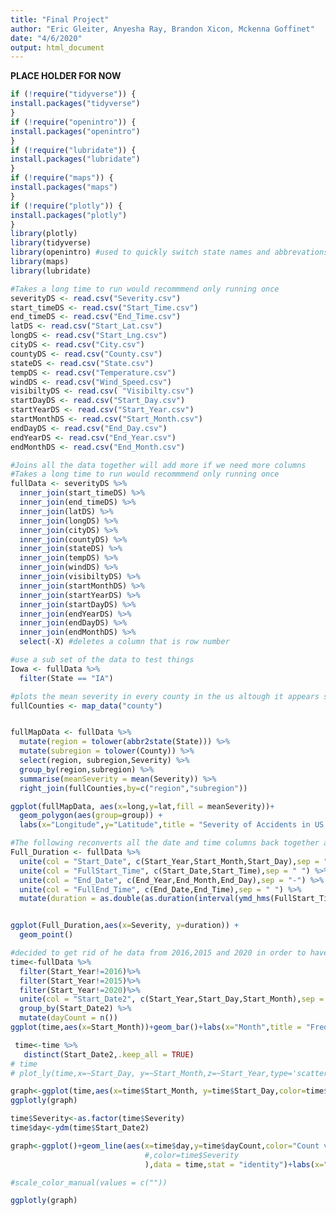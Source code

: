 ```yaml
---
title: "Final Project"
author: "Eric Gleiter, Anyesha Ray, Brandon Xicon, Mckenna Goffinet"
date: "4/6/2020"
output: html_document
---
```


**PLACE HOLDER FOR NOW**
```r
if (!require("tidyverse")) {
install.packages("tidyverse")
}
if (!require("openintro")) {
install.packages("openintro")
}
if (!require("lubridate")) {
install.packages("lubridate")
}
if (!require("maps")) {
install.packages("maps")
}
if (!require("plotly")) {
install.packages("plotly")
}
library(plotly)
library(tidyverse)
library(openintro) #used to quickly switch state names and abbrevations
library(maps)
library(lubridate)
```


```r
#Takes a long time to run would recommmend only running once  
severityDS <- read.csv("Severity.csv")
start_timeDS <- read.csv("Start_Time.csv")
end_timeDS <- read.csv("End_Time.csv")
latDS <- read.csv("Start_Lat.csv")
longDS <- read.csv("Start_Lng.csv")
cityDS <- read.csv("City.csv")
countyDS <- read.csv("County.csv")
stateDS <- read.csv("State.csv")
tempDS <- read.csv("Temperature.csv")
windDS <- read.csv("Wind_Speed.csv")
visibiltyDS <- read.csv( "Visibilty.csv")
startDayDS <- read.csv("Start_Day.csv")
startYearDS <- read.csv("Start_Year.csv")
startMonthDS <- read.csv("Start_Month.csv")
endDayDS <- read.csv("End_Day.csv")
endYearDS <- read.csv("End_Year.csv")
endMonthDS <- read.csv("End_Month.csv")
```

```r
#Joins all the data together will add more if we need more columns
#Takes a long time to run would recommmend only running once  
fullData <- severityDS %>%
  inner_join(start_timeDS) %>%
  inner_join(end_timeDS) %>%
  inner_join(latDS) %>%
  inner_join(longDS) %>%
  inner_join(cityDS) %>%
  inner_join(countyDS) %>%
  inner_join(stateDS) %>%
  inner_join(tempDS) %>%
  inner_join(windDS) %>%
  inner_join(visibiltyDS) %>%
  inner_join(startMonthDS) %>%
  inner_join(startYearDS) %>%
  inner_join(startDayDS) %>%
  inner_join(endYearDS) %>%
  inner_join(endDayDS) %>%
  inner_join(endMonthDS) %>%
  select(-X) #deletes a column that is row number
```

```r
#use a sub set of the data to test things
Iowa <- fullData %>%
  filter(State == "IA")
```


```r
#plots the mean severity in every county in the us altough it appears some counites are missing
fullCounties <- map_data("county")


fullMapData <- fullData %>% 
  mutate(region = tolower(abbr2state(State))) %>%
  mutate(subregion = tolower(County)) %>%
  select(region, subregion,Severity) %>%
  group_by(region,subregion) %>%
  summarise(meanSeverity = mean(Severity)) %>%
  right_join(fullCounties,by=c("region","subregion"))

ggplot(fullMapData, aes(x=long,y=lat,fill = meanSeverity))+
  geom_polygon(aes(group=group)) +
  labs(x="Longitude",y="Latitude",title = "Severity of Accidents in US by County")

```

```r
#The following reconverts all the date and time columns back together and get a numeric duration for the accident
Full_Duration <- fullData %>%
  unite(col = "Start_Date", c(Start_Year,Start_Month,Start_Day),sep = "-") %>%
  unite(col = "FullStart_Time", c(Start_Date,Start_Time),sep = " ") %>%
  unite(col = "End_Date", c(End_Year,End_Month,End_Day),sep = "-") %>%
  unite(col = "FullEnd_Time", c(End_Date,End_Time),sep = " ") %>%
  mutate(duration = as.double(as.duration(interval(ymd_hms(FullStart_Time),ymd_hms(FullEnd_Time))))) #num of seconds of the accident


ggplot(Full_Duration,aes(x=Severity, y=duration)) +
  geom_point()

```


```r
#decided to get rid of he data from 2016,2015 and 2020 in order to have data that includes full years as before the 2016 data starts in february which means january will be underrepresented
time<-fullData %>%
  filter(Start_Year!=2016)%>%
  filter(Start_Year!=2015)%>%
  filter(Start_Year!=2020)%>%
  unite(col = "Start_Date2", c(Start_Year,Start_Day,Start_Month),sep = "-",remove=FALSE)%>%
  group_by(Start_Date2) %>%
  mutate(dayCount = n())
ggplot(time,aes(x=Start_Month))+geom_bar()+labs(x="Month",title = "Frequency of accidents by month")+ scale_x_continuous(name = " ", breaks = c(1,2,3,4,5,6,7,8,9,10,11,12))
```


```r
 time<-time %>%
   distinct(Start_Date2,.keep_all = TRUE)
# time
# plot_ly(time,x=~Start_Day, y=~Start_Month,z=~Start_Year,type='scatter3d',mode='markers',color=~dayCount)
```


```r
graph<-ggplot(time,aes(x=time$Start_Month, y=time$Start_Day,color=time$dayCount))+facet_wrap(time$Start_Year)+geom_point()+ scale_x_continuous(name = " ", breaks = c(1,2,3,4,5,6,7,8,9,10,11,12))+labs(x="Month",y="Day",color="Count",title = "Each day's accident number from 2017-2019")+ scale_colour_gradientn(colours = terrain.colors(10))
ggplotly(graph)
```

```r

time$Severity<-as.factor(time$Severity)
time$day<-ydm(time$Start_Date2)

```

```r
graph<-ggplot()+geom_line(aes(x=time$day,y=time$dayCount,color="Count vs Day"
                              #,color=time$Severity
                              ),data = time,stat = "identity")+labs(x="Year",y="Count")+geom_smooth()#+

#scale_color_manual(values = c(""))

ggplotly(graph)
```